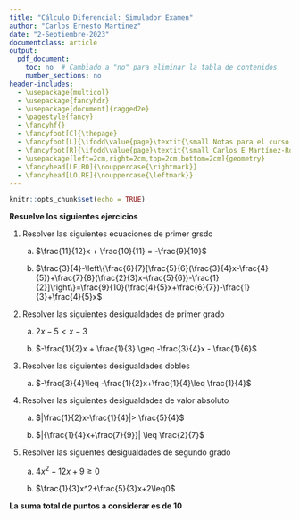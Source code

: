 ```yaml
---
title: "Cálculo Diferencial: Simulador Examen"
author: "Carlos Ernesto Martinez"
date: "2-Septiembre-2023"
documentclass: article
output:
  pdf_document:
    toc: no  # Cambiado a "no" para eliminar la tabla de contenidos
    number_sections: no
header-includes:
  - \usepackage{multicol}
  - \usepackage{fancyhdr}
  - \usepackage[document]{ragged2e}
  - \pagestyle{fancy}
  - \fancyhf{}
  - \fancyfoot[C]{\thepage}
  - \fancyfoot[L]{\ifodd\value{page}\textit{\small Notas para el curso de Cálculo Diferencial}\else\textit{\small Carlos E Martínez-Rodríguez}\fi}
  - \fancyfoot[R]{\ifodd\value{page}\textit{\small Carlos E Martínez-Rodríguez}\else\textit{\small Notas para el curso de Cálculo Diferencial}\fi}
  - \usepackage[left=2cm,right=2cm,top=2cm,bottom=2cm]{geometry}
  - \fancyhead[LE,RO]{\nouppercase{\rightmark}}
  - \fancyhead[LO,RE]{\nouppercase{\leftmark}}
---
```


```r
knitr::opts_chunk$set(echo = TRUE)

```



\begin{multicols}{2}

Nombre:


Matrícula:


Licenciatura: 

Hora de inicio:

Hora de término:
\end{multicols}


**Resuelve los siguientes ejercicios**

1. Resolver las siguientes ecuaciones de primer grsdo

    a. $\frac{11}{12}x + \frac{10}{11} = -\frac{9}{10}$ \textbf{ 1 pto.}
    
    c. $\frac{3}{4}-\left\{\frac{6}{7}[\frac{5}{6}(\frac{3}{4}x-\frac{4}{5})+\frac{7}{8}(\frac{2}{3}x-\frac{5}{6})-\frac{1}{2}]\right\}=\frac{9}{10}(\frac{4}{5}x+\frac{6}{7})-\frac{1}{3}+\frac{4}{5}x$ \textbf{ 2.5 ptos.}
        

2. Resolver las siguientes desigualdades de primer grado
    
    a. $2x-5<x-3$  \textbf{ 0.5 ptos.}
    
    b. $-\frac{1}{2}x + \frac{1}{3} \geq -\frac{3}{4}x - \frac{1}{6}$  \textbf{ 1.5 ptos.}
  
  
3. Resolver las siguientes desigualdades dobles
    
    a. $-\frac{3}{4}\leq -\frac{1}{2}x+\frac{1}{4}\leq \frac{1}{4}$  \textbf{ 1.5 ptos.}

4. Resolver las siguientes desigualdades de valor absoluto

    
    a. $|\frac{1}{2}x-\frac{1}{4}|> \frac{5}{4}$ \textbf{ 2 ptos.}

    b. $|{\frac{1}{4}x+\frac{7}{9}}| \leq \frac{2}{7}$\textbf{ 2 ptos.}
        

5. Resolver las siguentes desigualdades de segundo grado

    a. $4x^2-12x+9\geq 0$\textbf{ 2 ptos.}
    
    b. $\frac{1}{3}x^2+\frac{5}{3}x+2\leq0$\textbf{ 2 ptos.}


**La suma total de puntos a considerar es de 10**






  


